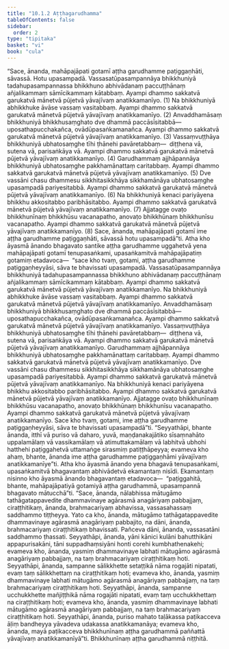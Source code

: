 ```yaml
---
title: "10.1.2 Aṭṭhagarudhamma"
tableOfContents: false
sidebar:
  order: 2
type: "tipitaka"
basket: "vi"
book: "cula"
---
```



<DynamicBreadcrumb />

<Division number="403" book="cula">

<Paragraph number="1969" book="cula">
“Sace, ānanda, mahāpajāpati gotamī aṭṭha garudhamme paṭiggaṇhāti, sāvassā. Hotu upasampadā.
</Paragraph>

<Paragraph number="1970" book="cula">
Vassasatūpasampannāya bhikkhuniyā tadahupasampannassa bhikkhuno abhivādanaṃ paccuṭṭhānaṃ añjalikammaṃ sāmīcikammaṃ kātabbaṃ. Ayampi dhammo sakkatvā garukatvā mānetvā pūjetvā yāvajīvaṃ anatikkamanīyo. (1)
</Paragraph>

<Paragraph number="1971" book="cula">
Na bhikkhuniyā abhikkhuke āvāse vassaṃ vasitabbaṃ. Ayampi dhammo sakkatvā garukatvā mānetvā pūjetvā yāvajīvaṃ anatikkamanīyo. (2)
</Paragraph>

<Paragraph number="1972" book="cula">
Anvaddhamāsaṃ bhikkhuniyā bhikkhusaṃghato dve dhammā paccāsīsitabbā—  uposathapucchakañca, ovādūpasaṅkamanañca. Ayampi dhammo sakkatvā garukatvā mānetvā pūjetvā yāvajīvaṃ anatikkamanīyo. (3)
</Paragraph>

<Paragraph number="1973" book="cula">
Vassaṃvuṭṭhāya bhikkhuniyā ubhatosaṃghe tīhi ṭhānehi pavāretabbaṃ—  diṭṭhena vā, sutena vā, parisaṅkāya vā. Ayampi dhammo sakkatvā garukatvā mānetvā pūjetvā yāvajīvaṃ anatikkamanīyo. (4)
</Paragraph>

<Paragraph number="1974" book="cula">
Garudhammaṃ ajjhāpannāya bhikkhuniyā ubhatosaṃghe pakkhamānattaṃ caritabbaṃ. Ayampi dhammo sakkatvā garukatvā mānetvā pūjetvā yāvajīvaṃ anatikkamanīyo. (5)
</Paragraph>

<Paragraph number="1975" book="cula">
Dve vassāni chasu dhammesu sikkhitasikkhāya sikkhamānāya ubhatosaṃghe upasampadā pariyesitabbā. Ayampi dhammo sakkatvā garukatvā mānetvā pūjetvā yāvajīvaṃ anatikkamanīyo. (6)
</Paragraph>

<Paragraph number="1976" book="cula">
Na bhikkhuniyā kenaci pariyāyena bhikkhu akkositabbo paribhāsitabbo. Ayampi dhammo sakkatvā garukatvā mānetvā pūjetvā yāvajīvaṃ anatikkamanīyo. (7)
</Paragraph>

<Paragraph number="1977" book="cula">
Ajjatagge ovaṭo bhikkhunīnaṃ bhikkhūsu vacanapatho, anovaṭo bhikkhūnaṃ bhikkhunīsu vacanapatho. Ayampi dhammo sakkatvā garukatvā mānetvā pūjetvā yāvajīvaṃ anatikkamanīyo. (8)
</Paragraph>

<Paragraph number="1978" book="cula">
Sace, ānanda, mahāpajāpati gotamī ime aṭṭha garudhamme paṭiggaṇhāti, sāvassā hotu upasampadā”ti.
</Paragraph>

<Paragraph number="1979" book="cula">
Atha kho āyasmā ānando bhagavato santike aṭṭha garudhamme uggahetvā yena mahāpajāpati gotamī tenupasaṅkami, upasaṅkamitvā mahāpajāpatiṃ gotamiṃ etadavoca—  “sace kho tvaṃ, gotami, aṭṭha garudhamme paṭiggaṇheyyāsi, sāva te bhavissati upasampadā.
</Paragraph>

<Paragraph number="1980" book="cula">
Vassasatūpasampannāya bhikkhuniyā tadahupasampannassa bhikkhuno abhivādanaṃ paccuṭṭhānaṃ añjalikammaṃ sāmīcikammaṃ kātabbaṃ. Ayampi dhammo sakkatvā garukatvā mānetvā pūjetvā yāvajīvaṃ anatikkamanīyo.
</Paragraph>

<Paragraph number="1981" book="cula">
Na bhikkhuniyā abhikkhuke āvāse vassaṃ vasitabbaṃ. Ayampi dhammo sakkatvā garukatvā mānetvā pūjetvā yāvajīvaṃ anatikkamanīyo.
</Paragraph>

<Paragraph number="1982" book="cula">
Anvaddhamāsaṃ bhikkhuniyā bhikkhusaṃghato dve dhammā paccāsīsitabbā—  uposathapucchakañca, ovādūpasaṅkamanañca. Ayampi dhammo sakkatvā garukatvā mānetvā pūjetvā yāvajīvaṃ anatikkamanīyo.
</Paragraph>

<Paragraph number="1983" book="cula">
Vassaṃvuṭṭhāya bhikkhuniyā ubhatosaṃghe tīhi ṭhānehi pavāretabbaṃ—  diṭṭhena vā, sutena vā, parisaṅkāya vā. Ayampi dhammo sakkatvā garukatvā mānetvā pūjetvā yāvajīvaṃ anatikkamanīyo.
</Paragraph>

<Paragraph number="1984" book="cula">
Garudhammaṃ ajjhāpannāya bhikkhuniyā ubhatosaṃghe pakkhamānattaṃ caritabbaṃ. Ayampi dhammo sakkatvā garukatvā mānetvā pūjetvā yāvajīvaṃ anatikkamanīyo.
</Paragraph>

<Paragraph number="1985" book="cula">
Dve vassāni chasu dhammesu sikkhitasikkhāya sikkhamānāya ubhatosaṃghe upasampadā pariyesitabbā. Ayampi dhammo sakkatvā garukatvā mānetvā pūjetvā yāvajīvaṃ anatikkamanīyo.
</Paragraph>

<Paragraph number="1986" book="cula">
Na bhikkhuniyā kenaci pariyāyena bhikkhu akkositabbo paribhāsitabbo. Ayampi dhammo sakkatvā garukatvā mānetvā pūjetvā yāvajīvaṃ anatikkamanīyo.
</Paragraph>

<Paragraph number="1987" book="cula">
Ajjatagge ovaṭo bhikkhunīnaṃ bhikkhūsu vacanapatho, anovaṭo bhikkhūnaṃ bhikkhunīsu vacanapatho. Ayampi dhammo sakkatvā garukatvā mānetvā pūjetvā yāvajīvaṃ anatikkamanīyo.
</Paragraph>

<Paragraph number="1988" book="cula">
Sace kho tvaṃ, gotami, ime aṭṭha garudhamme paṭiggaṇheyyāsi, sāva te bhavissati upasampadā”ti.
</Paragraph>

<Paragraph number="1989" book="cula">
“Seyyathāpi, bhante ānanda, itthī vā puriso vā daharo, yuvā, maṇḍanakajātiko sīsaṃnahāto uppalamālaṃ vā vassikamālaṃ vā atimuttakamālaṃ vā labhitvā ubhohi hatthehi paṭiggahetvā uttamaṅge sirasmiṃ patiṭṭhāpeyya; evameva kho ahaṃ, bhante, ānanda ime aṭṭha garudhamme paṭiggaṇhāmi yāvajīvaṃ anatikkamanīye”ti.
</Paragraph>

<Paragraph number="1990" book="cula">
Atha kho āyasmā ānando yena bhagavā tenupasaṅkami, upasaṅkamitvā bhagavantaṃ abhivādetvā ekamantaṃ nisīdi. Ekamantaṃ nisinno kho āyasmā ānando bhagavantaṃ etadavoca—  “paṭiggahitā, bhante, mahāpajāpatiyā gotamiyā aṭṭha garudhammā, upasampannā bhagavato mātucchā”ti.
</Paragraph>

<Paragraph number="1991" book="cula">
“Sace, ānanda, nālabhissa mātugāmo tathāgatappavedite dhammavinaye agārasmā anagāriyaṃ pabbajjaṃ, ciraṭṭhitikaṃ, ānanda, brahmacariyaṃ abhavissa, vassasahassaṃ saddhammo tiṭṭheyya. Yato ca kho, ānanda, mātugāmo tathāgatappavedite dhammavinaye agārasmā anagāriyaṃ pabbajito, na dāni, ānanda, brahmacariyaṃ ciraṭṭhitikaṃ bhavissati. Pañceva dāni, ānanda, vassasatāni saddhammo ṭhassati.
</Paragraph>

<Paragraph number="1992" book="cula">
Seyyathāpi, ānanda, yāni kānici kulāni bahutthikāni appapurisakāni, tāni suppadhaṃsiyāni honti corehi kumbhathenakehi; evameva kho, ānanda, yasmiṃ dhammavinaye labhati mātugāmo agārasmā anagāriyaṃ pabbajjaṃ, na taṃ brahmacariyaṃ ciraṭṭhitikaṃ hoti.
</Paragraph>

<Paragraph number="1993" book="cula">
Seyyathāpi, ānanda, sampanne sālikkhette setaṭṭikā nāma rogajāti nipatati, evaṃ taṃ sālikkhettaṃ na ciraṭṭhitikaṃ hoti; evameva kho, ānanda, yasmiṃ dhammavinaye labhati mātugāmo agārasmā anagāriyaṃ pabbajjaṃ, na taṃ brahmacariyaṃ ciraṭṭhitikaṃ hoti.
</Paragraph>

<Paragraph number="1994" book="cula">
Seyyathāpi, ānanda, sampanne ucchukkhette mañjiṭṭhikā nāma rogajāti nipatati, evaṃ taṃ ucchukkhettaṃ na ciraṭṭhitikaṃ hoti; evameva kho, ānanda, yasmiṃ dhammavinaye labhati mātugāmo agārasmā anagāriyaṃ pabbajjaṃ, na taṃ brahmacariyaṃ ciraṭṭhitikaṃ hoti.
</Paragraph>

<Paragraph number="1995" book="cula">
Seyyathāpi, ānanda, puriso mahato taḷākassa paṭikacceva āḷiṃ bandheyya yāvadeva udakassa anatikkamanāya; evameva kho, ānanda, mayā paṭikacceva bhikkhunīnaṃ aṭṭha garudhammā paññattā yāvajīvaṃ anatikkamanīyā”ti.

</Paragraph>
</Division>

<Paragraph number="1996" type="center" book="cula">
Bhikkhunīnaṃ aṭṭha garudhammā niṭṭhitā.
</Paragraph>